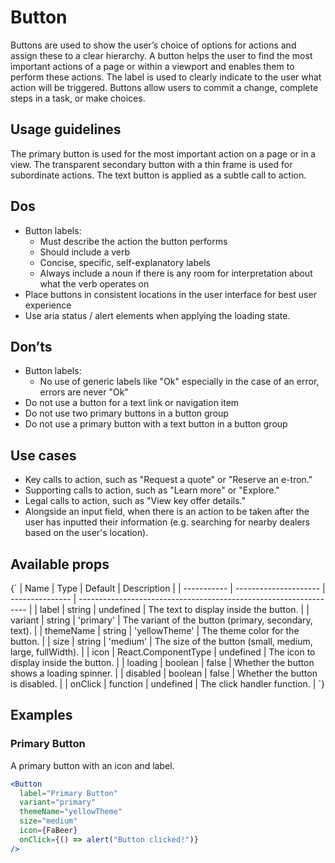 
<Meta of={ButtonStories} />

# Button

Buttons are used to show the user’s choice of options for actions and assign these to a clear hierarchy. A button helps the user to find the most important actions of a page or within a viewport and enables them to perform these actions. The label is used to clearly indicate to the user what action will be triggered. Buttons allow users to commit a change, complete steps in a task, or make choices.

## Usage guidelines

The primary button is used for the most important action on a page or in a view. The transparent secondary button with a thin frame is used for subordinate actions. The text button is applied as a subtle call to action.

## Dos

- Button labels:
  - Must describe the action the button performs
  - Should include a verb
  - Concise, specific, self-explanatory labels
  - Always include a noun if there is any room for interpretation about what the verb operates on
- Place buttons in consistent locations in the user interface for best user experience
- Use aria status / alert elements when applying the loading state.

## Don’ts

- Button labels:
  - No use of generic labels like "Ok" especially in the case of an error, errors are never "Ok"
- Do not use a button for a text link or navigation item
- Do not use two primary buttons in a button group
- Do not use a primary button with a text button in a button group

## Use cases

- Key calls to action, such as "Request a quote" or "Reserve an e-tron."
- Supporting calls to action, such as "Learn more" or "Explore."
- Legal calls to action, such as "View key offer details."
- Alongside an input field, when there is an action to be taken after the user has inputted their information (e.g. searching for nearby dealers based on the user's location).

## Available props

<Markdown>
  {`
| Name        | Type                  | Default         | Description                                                       |
| ----------- | --------------------- | --------------- | ----------------------------------------------------------------- |
| label     | string              | undefined     | The text to display inside the button.                            |
| variant   | string              | 'primary'     | The variant of the button (primary, secondary, text).       |
| themeName | string              | 'yellowTheme' | The theme color for the button.                                   |
| size      | string              | 'medium'      | The size of the button (small, medium, large, fullWidth). |
| icon      | React.ComponentType | undefined     | The icon to display inside the button.                            |
| loading   | boolean             | false         | Whether the button shows a loading spinner.                       |
| disabled  | boolean             | false         | Whether the button is disabled.                                   |
| onClick   | function            | undefined     | The click handler function.                                       |
`}
</Markdown>

## Examples

### Primary Button

A primary button with an icon and label.

```jsx
<Button
  label="Primary Button"
  variant="primary"
  themeName="yellowTheme"
  size="medium"
  icon={FaBeer}
  onClick={() => alert("Button clicked!")}
/>
```
